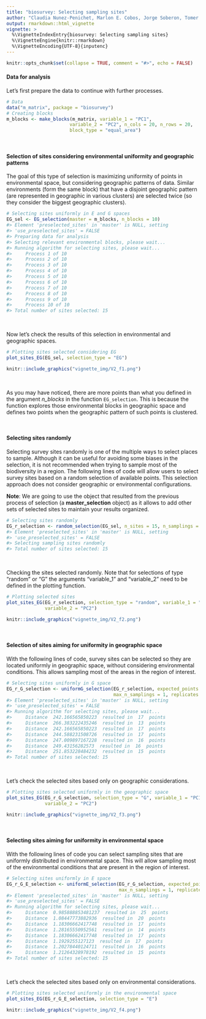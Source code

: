 ```yaml
---
title: "biosurvey: Selecting sampling sites"
author: "Claudia Nunez-Penichet, Marlon E. Cobos, Jorge Soberon, Tomer Gueta, Narayani Barve, Vijay Barve, Adolfo G. Navarro-Siguenza, A. Townsend Peterson"
output: rmarkdown::html_vignette
vignette: >
  %\VignetteIndexEntry{biosurvey: Selecting sampling sites}
  %\VignetteEngine{knitr::rmarkdown}
  %\VignetteEncoding{UTF-8}{inputenc}
---
```


```r
knitr::opts_chunk$set(collapse = TRUE, comment = "#>", echo = FALSE)
```

#### Data for analysis

Let's first prepare the data to continue with further processes.

```r
# Data
data("m_matrix", package = "biosurvey")
# Creating blocks
m_blocks <- make_blocks(m_matrix, variable_1 = "PC1",
                       variable_2 = "PC2", n_cols = 20, n_rows = 20,
                       block_type = "equal_area")
```

<br>

#### Selection of sites considering environmental uniformity and geographic patterns

The goal of this type of selection is maximizing uniformity of points in environmental space, but considering geographic patterns of data. Similar environments (form the same block) that have a disjoint geographic pattern (are represented in geographic in various clusters) are selected twice (so they consider the biggest geographic clusters).


```r
# Selecting sites uniformly in E and G spaces
EG_sel <- EG_selection(master = m_blocks, n_blocks = 10)
#> Element 'preselected_sites' in 'master' is NULL, setting
#> 'use_preselected_sites' = FALSE
#> Preparing data for analysis
#> Selecting relevant environmental blocks, please wait...
#> Running algorithm for selecting sites, please wait...
#>     Process 1 of 10
#>     Process 2 of 10
#>     Process 3 of 10
#>     Process 4 of 10
#>     Process 5 of 10
#>     Process 6 of 10
#>     Process 7 of 10
#>     Process 8 of 10
#>     Process 9 of 10
#>     Process 10 of 10
#> Total number of sites selected: 15
```

<br>

Now let's check the results of this selection in environmental and geographic spaces. 

```r
# Plotting sites selected considering EG
plot_sites_EG(EG_sel, selection_type = "EG")
```

```r
knitr::include_graphics("vignette_img/V2_f1.png")
```

<br>

As you may have noticed, there are more points than what you defined in the argument *n_blocks* in the function `EG_selection`. This is because the function explores those environmental blocks in geographic space and defines two points when the geographic pattern of such points is clustered.

<br>

#### Selecting sites randomly

Selecting survey sites randomly is one of the multiple ways to select places to sample. Although it can be useful for avoiding some biases in the selection, it is not recommended  when trying to sample most of the biodiversity in a region. The following lines of code will allow users to select survey sites based on a random selection of available points. This selection approach does not consider geographic or environmental configurations.

**Note**: We are going to use the object that resulted from the previous process of selection (a **master_selection** object) as it allows to add other sets of selected sites to maintain your results organized. 

```r
# Selecting sites randomly
EG_r_selection <- random_selection(EG_sel, n_sites = 15, n_samplings = 5)
#> Element 'preselected_sites' in 'master' is NULL, setting
#> 'use_preselected_sites' = FALSE
#> Selecting sampling sites randomly
#> Total number of sites selected: 15
```

<br>

Checking the sites selected randomly. Note that for selections of type "random" or "G" the arguments "variable_1" and "variable_2" need to be defined in the plotting function.

```r
# Plotting selected sites
plot_sites_EG(EG_r_selection, selection_type = "random", variable_1 = "PC1", 
              variable_2 = "PC2")
```

```r
knitr::include_graphics("vignette_img/V2_f2.png")
```

<br>

#### Selection of sites aiming for uniformity in geographic space

With the following lines of code, survey sites can be selected so they are located uniformly in geographic space, without considering environmental conditions. This allows sampling most of the areas in the region of interest.

```r
# Selecting sites uniformly in G space
EG_r_G_selection <- uniformG_selection(EG_r_selection, expected_points = 15, 
                                       max_n_samplings = 1, replicates = 5)
#> Element 'preselected_sites' in 'master' is NULL, setting
#> 'use_preselected_sites' = FALSE
#> Running algorithm for selecting sites, please wait...
#>     Distance  242.166565850223  resulted in  17  points
#>     Distance  266.383222435246  resulted in  13  points
#>     Distance  242.166565850223  resulted in  17  points
#>     Distance  244.588231508726  resulted in  17  points
#>     Distance  247.009897167228  resulted in  16  points
#>     Distance  249.43156282573  resulted in  16  points
#>     Distance  251.853228484232  resulted in  15  points
#> Total number of sites selected: 15
```

<br>

Let's check the selected sites based only on geographic considerations.

```r
# Plotting sites selected uniformly in the geographic space
plot_sites_EG(EG_r_G_selection, selection_type = "G", variable_1 = "PC1", 
              variable_2 = "PC2")
```

```r
knitr::include_graphics("vignette_img/V2_f3.png")
```

<br>

#### Selecting sites aiming for uniformity in environmental space

With the following lines of code you can select sampling sites that are uniformly distributed in environmental space. This will allow sampling most of the environmental conditions that are present in the region of interest.

```r
# Selecting sites uniformly in E space
EG_r_G_E_selection <- uniformE_selection(EG_r_G_selection, expected_points = 15, 
                                         max_n_samplings = 1, replicates = 5)
#> Element 'preselected_sites' in 'master' is NULL, setting
#> 'use_preselected_sites' = FALSE
#> Running algorithm for selecting sites, please wait...
#>     Distance  0.985888853481237  resulted in  25  points
#>     Distance  1.08447773882936  resulted in  20  points
#>     Distance  1.18306662417748  resulted in  17  points
#>     Distance  1.28165550952561  resulted in  14  points
#>     Distance  1.18306662417748  resulted in  17  points
#>     Distance  1.1929255127123  resulted in  17  points
#>     Distance  1.20278440124711  resulted in  16  points
#>     Distance  1.21264328978192  resulted in  15  points
#> Total number of sites selected: 15
```

<br>

Let's check the selected sites based only on environmental considerations.

```r
# Plotting sites selected uniformly in the environmental space
plot_sites_EG(EG_r_G_E_selection, selection_type = "E")
```

```r
knitr::include_graphics("vignette_img/V2_f4.png")
```
